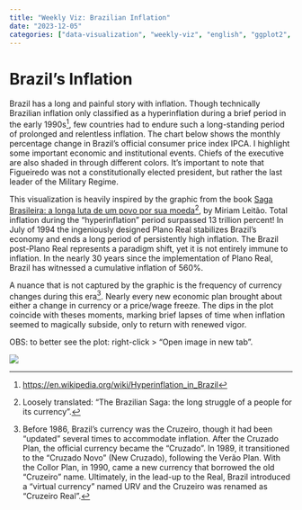 ```yaml
---
title: "Weekly Viz: Brazilian Inflation"
date: "2023-12-05"
categories: ["data-visualization", "weekly-viz", "english", "ggplot2", "brasil"]
---
```


# Brazil's Inflation

Brazil has a long and painful story with inflation. Though technically Brazilian inflation only classified as a hyperinflation during a brief period in the early 1990s[^1], few countries had to endure such a long-standing period of prolonged and relentless inflation. The chart below shows the monthly percentage change in Brazil's official consumer price index IPCA. I highlight some important economic and institutional events. Chiefs of the executive are also shaded in through different colors. It's important to note that Figueiredo was not a constitutionally elected president, but rather the last leader of the Military Regime.

[^1]: <https://en.wikipedia.org/wiki/Hyperinflation_in_Brazil>

This visualization is heavily inspired by the graphic from the book [Saga Brasileira: a longa luta de um povo por sua moeda](https://www.amazon.com.br/Saga-brasileira-longa-luta-moeda/dp/8501088714)[^2], by Miriam Leitão. Total inflation during the "hyperinflation" period surpassed 13 trillion percent! In July of 1994 the ingeniously designed Plano Real stabilizes Brazil's economy and ends a long period of persistently high inflation. The Brazil post-Plano Real represents a paradigm shift, yet it is not entirely immune to inflation. In the nearly 30 years since the implementation of Plano Real, Brazil has witnessed a cumulative inflation of 560%.

[^2]: Loosely translated: "The Brazilian Saga: the long struggle of a people for its currency".

A nuance that is not captured by the graphic is the frequency of currency changes during this era[^3]. Nearly every new economic plan brought about either a change in currency or a price/wage freeze. The dips in the plot coincide with theses moments, marking brief lapses of time when inflation seemed to magically subside, only to return with renewed vigor.

[^3]: Before 1986, Brazil's currency was the Cruzeiro, though it had been "updated" several times to accommodate inflation. After the Cruzado Plan, the official currency became the "Cruzado". In 1989, it transitioned to the "Cruzado Novo" (New Cruzado), following the Verão Plan. With the Collor Plan, in 1990, came a new currency that borrowed the old "Cruzeiro" name. Ultimately, in the lead-up to the Real, Brazil introduced a "virtual currency" named URV and the Cruzeiro was renamed as "Cruzeiro Real".

OBS: to better see the plot: right-click \> "Open image in new tab".

![](/static/images/inflation_historic.svg){fig-align="center"}
